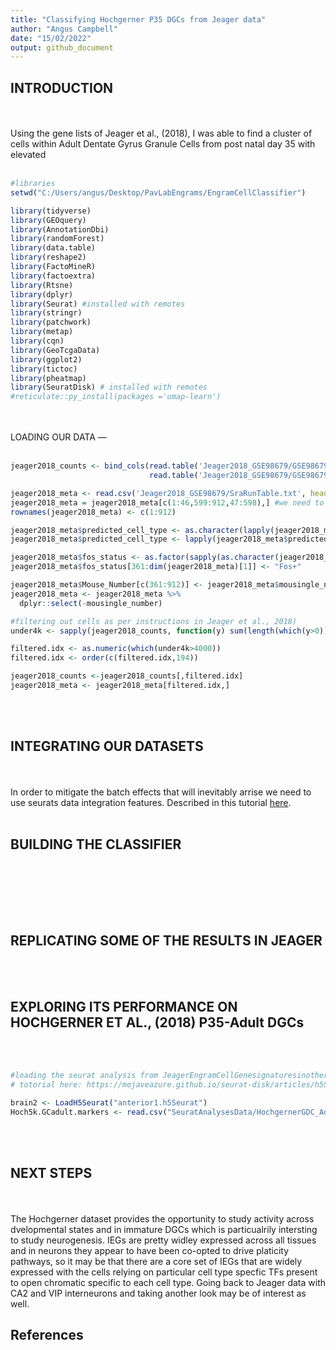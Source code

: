 ---
title: "Classifying Hochgerner P35 DGCs from Jeager data"
author: "Angus Campbell"
date: "15/02/2022"
output: github_document
---

INTRODUCTION
---
<br>
<br>
Using the gene lists of Jeager et al., (2018), I was able to find a cluster of cells within Adult Dentate Gyrus Granule Cells from post natal day 35 with elevated 
<br>
<br>
```{r}
#libraries
setwd("C:/Users/angus/Desktop/PavLabEngrams/EngramCellClassifier")

library(tidyverse)
library(GEOquery)
library(AnnotationDbi)
library(randomForest)
library(data.table)
library(reshape2)
library(FactoMineR)
library(factoextra)
library(Rtsne)
library(dplyr)
library(Seurat) #installed with remotes
library(stringr)
library(patchwork)
library(metap)
library(cqn)
library(GeoTcgaData)
library(ggplot2)
library(tictoc)
library(pheatmap)
library(SeuratDisk) # installed with remotes
#reticulate::py_install(packages ='umap-learn')

```


<br>
<br>
LOADING OUR DATA
---
<br>
<br>
```{r}
jeager2018_counts <- bind_cols(read.table('Jeager2018_GSE98679/GSE98679_count.txt.gz', header = TRUE, check.names = FALSE),
                               read.table('Jeager2018_GSE98679/GSE98679_v2_GSM3308862-GSM3309413_count.txt.gz', header = TRUE, check.names = FALSE))

jeager2018_meta <- read.csv('Jeager2018_GSE98679/SraRunTable.txt', header = TRUE)
jeager2018_meta = jeager2018_meta[c(1:46,599:912,47:598),] #we need to fix Jeager's files up a bit
rownames(jeager2018_meta) <- c(1:912)

jeager2018_meta$predicted_cell_type <- as.character(lapply(jeager2018_meta$predicted_cell_type, function(x) if (x=="") {"DG"} else {x}))
jeager2018_meta$predicted_cell_type <- lapply(jeager2018_meta$predicted_cell_type, function(x) if (x=="") {"DG"} else {x})

jeager2018_meta$fos_status <- as.factor(sapply(as.character(jeager2018_meta$source_name), function(y) if (grepl("_F_", y, fixed=TRUE)) "Fos+" else "Fos-"  ))
jeager2018_meta$fos_status[361:dim(jeager2018_meta)[1]] <- "Fos+"

jeager2018_meta$Mouse_Number[c(361:912)] <- jeager2018_meta$mousingle_number[c(361:912)]
jeager2018_meta <- jeager2018_meta %>% 
  dplyr::select(-mousingle_number)

#filtering out cells as per instructions in Jeager et al., 2018)
under4k <- sapply(jeager2018_counts, function(y) sum(length(which(y>0))))

filtered.idx <- as.numeric(which(under4k>4000))
filtered.idx <- order(c(filtered.idx,194))

jeager2018_counts <-jeager2018_counts[,filtered.idx]
jeager2018_meta <- jeager2018_meta[filtered.idx,]
```
<br>
<br>

INTEGRATING OUR DATASETS
---
<br>
<br>
In order to mitigate the batch effects that will inevitably arrise we need to use seurats data integration features.  Described in this tutorial [here](https://satijalab.org/seurat/articles/integration_introduction.html).
<br>
<br>

BUILDING THE CLASSIFIER
---
<br>
<br>


<br>
<br>

REPLICATING SOME OF THE RESULTS IN JEAGER
---


<br>
<br>

EXPLORING ITS PERFORMANCE ON HOCHGERNER ET AL., (2018) P35-Adult DGCs
---
<br>
<br>
```{r}
#loading the seurat analysis from JeagerEngramCellGenesignaturesinotherdatasets.Rmd
# totorial here: https://mojaveazure.github.io/seurat-disk/articles/h5Seurat-load.html

brain2 <- LoadH5Seurat("anterior1.h5Seurat")
Hoch5k.GCadult.markers <- read.csv("SeuratAnalysesData/HochgernerGDC_Adult_marker.csv")
```
<br>
<br>

NEXT STEPS
---
<br>
<br>
The Hochgerner dataset provides the opportunity to study activity across dvelopmental states and in immature DGCs which is particualrily intersting to study neurogenesis.  IEGs are pretty widley expressed across all tissues and in neurons they appear to have been co-opted to drive platicity pathways, so it may be that there are a core set of IEGs that are widely expressed with the cells relying on particular cell type specfic TFs present to open chromatic specific to each cell type.  Going back to Jeager data with CA2 and VIP interneurons and taking another look may be of interest as well.


References
---
<br>
<br>
